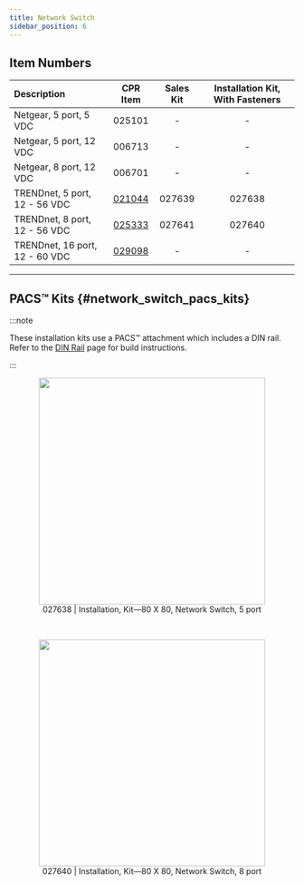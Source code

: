 ```yaml
---
title: Network Switch
sidebar_position: 6
---
```



## Item Numbers

| Description                    |                         CPR Item                         | Sales Kit | Installation Kit, With Fasteners |
| :----------------------------- | :------------------------------------------------------: | :-------: | :------------------------------: |
| Netgear, 5 port, 5 VDC         |                          025101                          |     -     |                -                 |
| Netgear, 5 port, 12 VDC        |                          006713                          |     -     |                -                 |
| Netgear, 8 port, 12 VDC        |                          006701                          |     -     |                -                 |
| TRENDnet, 5 port, 12 - 56 VDC  | [021044](/assets/pdf/clearpath_robotics_021044-TDS1.pdf) |  027639   |              027638              |
| TRENDnet, 8 port, 12 - 56 VDC  | [025333](/assets/pdf/clearpath_robotics_025333-TDS1.pdf) |  027641   |              027640              |
| TRENDnet, 16 port, 12 - 60 VDC | [029098](/assets/pdf/clearpath_robotics_029098-TDS1.pdf) |     -     |                -                 |

---

## PACS&trade; Kits {#network_switch_pacs_kits}

<ComponentPacsExplanation />

:::note

These installation kits use a PACS&trade; attachment which includes a DIN rail.
Refer to the [DIN Rail](./din_rail) page for build instructions.

:::

<center>
  <figure>
    <img
      src="/img/accessories_images/network_switch_1.png"
      width="400"
    />
    <figcaption>027638 | Installation, Kit—80 X 80, Network Switch, 5 port</figcaption>
  </figure>
</center>

<br />

<center>
  <figure>
    <img
      src="/img/accessories_images/network_switch_2.png"
      width="400"
    />
    <figcaption>027640 | Installation, Kit—80 X 80, Network Switch, 8 port</figcaption>
  </figure>
</center>
